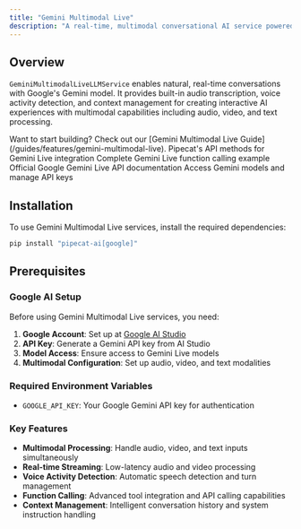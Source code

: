 ```yaml
---
title: "Gemini Multimodal Live"
description: "A real-time, multimodal conversational AI service powered by Google's Gemini"
---
```


## Overview

`GeminiMultimodalLiveLLMService` enables natural, real-time conversations with Google's Gemini model. It provides built-in audio transcription, voice activity detection, and context management for creating interactive AI experiences with multimodal capabilities including audio, video, and text processing.

<Tip>
  Want to start building? Check out our [Gemini Multimodal Live
  Guide](/guides/features/gemini-multimodal-live).
</Tip>

<CardGroup cols={2}>
  <Card
    title="Gemini Multimodal Live API Reference"
    icon="code"
    href="https://reference-server.pipecat.ai/en/latest/api/pipecat.services.gemini_multimodal_live.gemini.html"
  >
    Pipecat's API methods for Gemini Live integration
  </Card>
  <Card
    title="Example Implementation"
    icon="play"
    href="https://github.com/pipecat-ai/pipecat/blob/main/examples/foundational/26b-gemini-multimodal-live-function-calling.py"
  >
    Complete Gemini Live function calling example
  </Card>
  <Card
    title="Gemini Documentation"
    icon="book"
    href="https://ai.google.dev/gemini-api/docs/live-api"
  >
    Official Google Gemini Live API documentation
  </Card>
  <Card
    title="Google AI Studio"
    icon="external-link"
    href="https://aistudio.google.com/"
  >
    Access Gemini models and manage API keys
  </Card>
</CardGroup>

## Installation

To use Gemini Multimodal Live services, install the required dependencies:

```bash
pip install "pipecat-ai[google]"
```

## Prerequisites

### Google AI Setup

Before using Gemini Multimodal Live services, you need:

1. **Google Account**: Set up at [Google AI Studio](https://aistudio.google.com/)
2. **API Key**: Generate a Gemini API key from AI Studio
3. **Model Access**: Ensure access to Gemini Live models
4. **Multimodal Configuration**: Set up audio, video, and text modalities

### Required Environment Variables

- `GOOGLE_API_KEY`: Your Google Gemini API key for authentication

### Key Features

- **Multimodal Processing**: Handle audio, video, and text inputs simultaneously
- **Real-time Streaming**: Low-latency audio and video processing
- **Voice Activity Detection**: Automatic speech detection and turn management
- **Function Calling**: Advanced tool integration and API calling capabilities
- **Context Management**: Intelligent conversation history and system instruction handling
